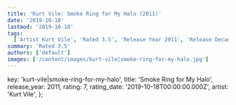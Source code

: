 ```yaml
---
title: 'Kurt Vile: Smoke Ring for My Halo (2011)'
date: '2019-10-18'
lastmod: '2019-10-18'
tags:
  ['Artist Kurt Vile', 'Rated 3.5', 'Release Year 2011', 'Release Decade 2010']
summary: 'Rated 3.5'
authors: ['default']
images: ['/content/images/kurt-vile|smoke-ring-for-my-halo.jpg']
---
```


  key: 'kurt-vile|smoke-ring-for-my-halo',
  title: 'Smoke Ring for My Halo',
  release_year: 2011,
  rating: 7,
  rating_date: '2019-10-18T00:00:00.000Z',
  artist: 'Kurt Vile',
};

<MusicRating data={data} />
